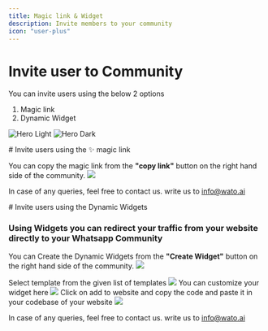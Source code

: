 ```yaml
---
title: Magic link & Widget
description: Invite members to your community
icon: "user-plus"
---
```


# Invite user to Community 

You can invite users using the below 2 options

1. Magic link
2. Dynamic Widget

<img
  className="block dark:hidden rounded-md"
  src="https://github.com/wato-ai/mintlify-docs/blob/main/images/invite_people%20assests/1.png?raw=true"
  alt="Hero Light"
/>
<img
  className="hidden dark:block rounded-md"
  src="https://github.com/wato-ai/mintlify-docs/blob/main/images/invite_people%20assests/2.png?raw=true"
  alt="Hero Dark"
/>

<Tabs>
  <Tab title="Magic Link">
# Invite users using the ✨ magic link

  You can copy the magic link from the **"copy link"** button on the right hand side of the community.
<img className="rounded-md" src="https://github.com/wato-ai/mintlify-docs/blob/main/images/invite_people%20assests/3.png?raw=true" />

<Note>In case of any queries, feel free to contact us. write us to [info@wato.ai](mailto:info@wato.ai)</Note>

  </Tab>
  <Tab title="Widget" >
# Invite users using the Dynamic Widgets

### Using Widgets you can redirect your traffic from your website directly to your Whatsapp Community

You can Create the Dynamic Widgets from the **"Create Widget"** button on the right hand side of the community.
<img className="rounded-md" src="https://github.com/wato-ai/mintlify-docs/blob/main/images/invite_people%20assests/4.png?raw=true" />

<Steps>
  <Step title="Select template" icon="arrow-pointer">
    Select template from the given list of templates
    <img className="rounded-md" src="https://github.com/wato-ai/mintlify-docs/blob/main/images/invite_people%20assests/5.png?raw=true" />

  </Step>
  <Step title="Cutomize widget" icon="gear-code">
    You can customize your widget here
    <img className="rounded-md" src="https://github.com/wato-ai/mintlify-docs/blob/main/images/invite_people%20assests/6.gif?raw=true" />

  </Step>
  <Step title="Add to website" icon="plus">
    Click on add to website and copy the code and paste it in your codebase of your website
    <img className="rounded-md" src="https://github.com/wato-ai/mintlify-docs/blob/main/images/invite_people%20assests/7.gif?raw=true" />
  </Step>
</Steps>

<Note>In case of any queries, feel free to contact us. write us to [info@wato.ai](mailto:info@wato.ai)</Note>


  </Tab>
</Tabs>